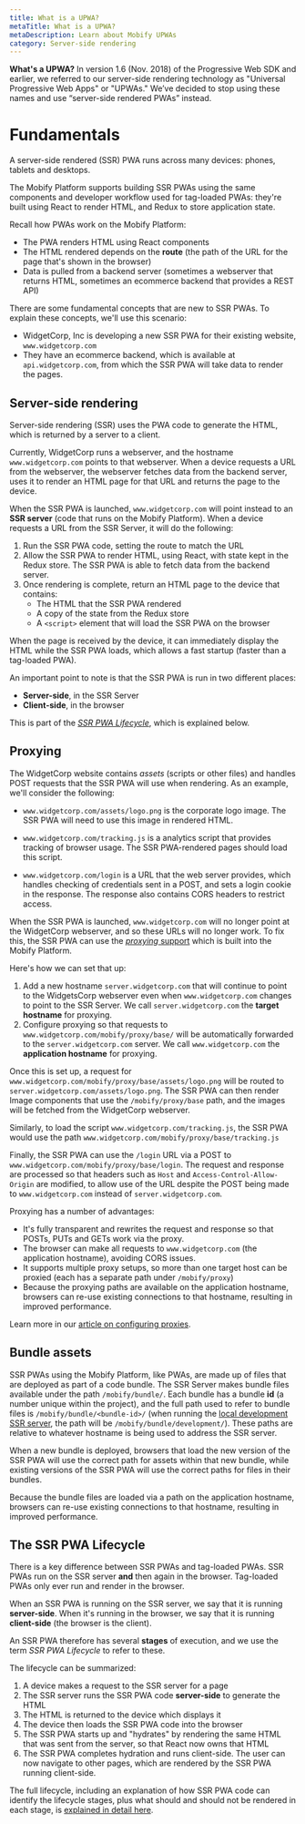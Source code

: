 ```yaml
---
title: What is a UPWA?
metaTitle: What is a UPWA?
metaDescription: Learn about Mobify UPWAs
category: Server-side rendering
---
```


<Callout type="info">
    <strong>What's a UPWA?</strong> In version 1.6 (Nov. 2018) of the Progressive Web SDK and earlier, we referred to our server-side rendering technology as "Universal Progressive Web Apps" or "UPWAs." We’ve decided to stop using these names and use “server-side rendered PWAs” instead.
</Callout>

# Fundamentals

A server-side rendered (SSR) PWA runs across many devices: phones, tablets and desktops.

The Mobify Platform supports building SSR PWAs using the same components and developer workflow used for tag-loaded PWAs: they're built using React to render HTML, and Redux to store application state.

Recall how PWAs work on the Mobify Platform:
* The PWA renders HTML using React components
* The HTML rendered depends on the **route** (the path of the URL for the page that's shown in the browser)
* Data is pulled from a backend server (sometimes a webserver that returns
HTML, sometimes an ecommerce backend that provides a REST API)

There are some fundamental concepts that are new to SSR PWAs. To explain these concepts, we'll use this scenario:
* WidgetCorp, Inc is developing a new SSR PWA for their existing
  website, `www.widgetcorp.com`
* They have an ecommerce backend, which is available at `api.widgetcorp.com`, from which the SSR PWA will take data to render the pages.

## Server-side rendering

Server-side rendering (SSR) uses the PWA code to generate the HTML, which is returned by a server to a client.

Currently, WidgetCorp runs a webserver, and the hostname `www.widgetcorp.com` points to that webserver. When a device requests a URL from the webserver, the webserver fetches data from the backend server, uses it to render an HTML page for that URL and returns the page to the device.

When the SSR PWA is launched, `www.widgetcorp.com` will point instead to an **SSR server** (code that runs on the Mobify Platform). When a device
requests a URL from the SSR Server, it will do the following:
1. Run the SSR PWA code, setting the route to match the URL
2. Allow the SSR PWA to render HTML, using React, with state kept in the
Redux store. The SSR PWA is able to fetch data from the backend server.
3. Once rendering is complete, return an HTML page to the device that contains:
    * The HTML that the SSR PWA rendered
    * A copy of the state from the Redux store
    * A `<script>` element that will load the SSR PWA on the browser

When the page is received by the device, it can immediately display the HTML while the SSR PWA loads, which allows a fast startup (faster than a tag-loaded PWA).

An important point to note is that the SSR PWA is run in two different places:
* **Server-side**, in the SSR Server
* **Client-side**, in the browser

This is part of the [*SSR PWA Lifecycle*](#SSRLifecycle), which is explained below.

## Proxying
The WidgetCorp website contains *assets* (scripts or other files) and handles POST requests that the SSR PWA will use when rendering. As an example, we'll consider the following:

* `www.widgetcorp.com/assets/logo.png` is the corporate logo image. The SSR PWA will need to use this image in rendered HTML.

* `www.widgetcorp.com/tracking.js` is a analytics script that provides tracking of browser usage. The SSR PWA-rendered pages should load this script.

* `www.widgetcorp.com/login` is a URL that the web server provides, which
  handles checking of credentials sent in a POST, and sets a login cookie in the response. The response also contains CORS headers to restrict
  access.

When the SSR PWA is launched, `www.widgetcorp.com` will no longer point at
the WidgetCorp webserver, and so these URLs will no longer work. To fix this, the SSR PWA can use the [*proxying* support](proxying) which is built into the Mobify Platform.

Here's how we can set that up:
1. Add a new hostname `server.widgetcorp.com` that will continue to point to the WidgetsCorp webserver even when `www.widgetcorp.com` changes to point to the SSR Server. We call `server.widgetcorp.com` the **target hostname** for proxying.
2. Configure proxying so that requests to `www.widgetcorp.com/mobify/proxy/base/` will be automatically forwarded to the `server.widgetcorp.com` server. We call `www.widgetcorp.com` the **application hostname** for proxying.

Once this is set up, a request for `www.widgetcorp.com/mobify/proxy/base/assets/logo.png`
will be routed to `server.widgetcorp.com/assets/logo.png`. The SSR PWA can then render Image components that use the `/mobify/proxy/base` path, and the images will be fetched from the WidgetCorp webserver.

Similarly, to load the script `www.widgetcorp.com/tracking.js`, the SSR PWA would use the path `www.widgetcorp.com/mobify/proxy/base/tracking.js`

Finally, the SSR PWA can use the `/login` URL via a POST to `www.widgetcorp.com/mobify/proxy/base/login`. The
request and response are processed so that headers such as `Host` and
`Access-Control-Allow-Origin` are modified, to allow use of the URL
despite the POST being made to `www.widgetcorp.com` instead of
`server.widgetcorp.com`.

Proxying has a number of advantages:
* It's fully transparent and rewrites the request and response so that POSTs,
  PUTs and GETs work via the proxy.
* The browser can make all requests to `www.widgetcorp.com` (the application
  hostname), avoiding CORS issues.
* It supports multiple proxy setups, so more than one target host can be
  proxied (each has a separate path under `/mobify/proxy`)
* Because the proxying paths are available on the application hostname,
  browsers can re-use existing connections to that hostname, resulting
  in improved performance.

Learn more in our [article on configuring proxies](proxying).

## Bundle assets

SSR PWAs using the Mobify Platform, like PWAs, are made up of files that
are deployed as part of a code bundle.
The SSR Server makes bundle files available under the path `/mobify/bundle/`.
Each bundle has a bundle **id** (a number unique within the project), and the full path used to refer to bundle files is `/mobify/bundle/<bundle-id>/` (when running the [local development SSR server](../../../get-started/getting-started/running-dev-server), the path will be `/mobify/bundle/development/`). These paths are relative to whatever hostname is being used to address the SSR server.

When a new bundle is deployed, browsers that load the new version of the SSR PWA will use the correct path for assets within that new bundle, while existing versions of the SSR PWA will use the correct paths for files in their bundles.

Because the bundle files are loaded via a path on the application hostname, browsers can re-use existing connections to that hostname, resulting in improved performance.

## The SSR PWA Lifecycle

There is a key difference between SSR PWAs and tag-loaded PWAs. SSR PWAs run on the SSR server **and** then again in the browser. Tag-loaded PWAs only ever run and render in the browser.

When an SSR PWA is running on the SSR server, we say that it is running
**server-side**. When it's running in the browser, we say that it is running **client-side** (the browser is the client).

An SSR PWA therefore has several **stages** of execution, and we use the
term _SSR PWA Lifecycle_ to refer to these.

The lifecycle can be summarized:
1. A device makes a request to the SSR server for a page
2. The SSR server runs the SSR PWA code **server-side** to generate the HTML
3. The HTML is returned to the device which displays it
4. The device then loads the SSR PWA code into the browser
5. The SSR PWA starts up and "hydrates" by rendering the same HTML that
   was sent from the server, so that React now owns that HTML
6. The SSR PWA completes hydration and runs client-side. The user can now
   navigate to other pages, which are rendered by the SSR PWA running
   client-side.

The full lifecycle, including an explanation of how SSR PWA code can identify the lifecycle stages, plus what should and should not be rendered in each stage, is [explained in detail here](../../../get-started/architecture/overview#initial-request-handling-and-app-loading-server-side-rendered).


